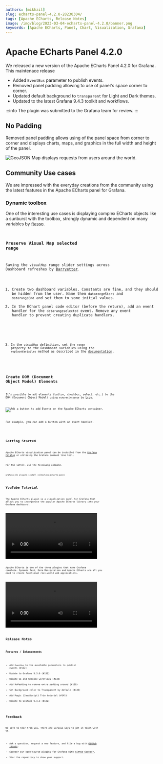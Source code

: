 ```yaml
---
authors: [mikhail]
slug: echarts-panel-4.2.0-20230304/
tags: [Apache ECharts, Release Notes]
image: /img/blog/2023-03-04-echarts-panel-4.2.0/banner.png
keywords: [Apache ECharts, Panel, Chart, Visualization, Grafana]
---
```



# Apache ECharts Panel 4.2.0

We released a new version of the Apache ECharts Panel 4.2.0 for Grafana. This maintenace release

- Added `EventBus` parameter to publish events.
- Removed panel padding allowing to use of panel's space corner to corner.
- Updated default background to `transparent` for Light and Dark themes.
- Updated to the latest Grafana 9.4.3 toolkit and workflows.

:::info
The plugin was submitted to the Grafana team for review.
:::

<!--truncate-->

## No Padding

Removed panel padding allows using of the panel space from corner to corner and displays charts, maps, and graphics in the full width and height of the panel.

<Image
  title="GeoJSON Map displays requests from users around the world."
  src="/img/blog/2023-03-04-echarts-panel-4.2.0/map.png"
/>

## Community Use cases

We are impressed with the everyday creations from the community using the latest features in the Apache ECharts panel for Grafana.

### Dynamic toolbox

One of the interesting use cases is displaying complex ECharts objects like a sunburst with the toolbox, strongly dynamic and dependent on many variables by [ftasso](https://github.com/ftasso).

<Code
  url="https://github.com/VolkovLabs/volkovlabs.io/blob/main/blog/2023-03-04-echarts-panel-4.2.0/dynamic.js"
  language="js"
/>

### Preserve Visual Map selected range

Saving the `visualMap` range slider settings across Dashboard refreshes by [Barryetter](https://github.com/Barryetter).

1. Create two dashboard variables. Constants are fine, and they should be hidden from the user. Name them `datarangeStart` and `datarangeEnd` and set them to some initial values.
2. In the EChart panel code editor (before the return), add an event handler for the `datarangeselected` event. Remove any event handler to prevent creating duplicate handlers.

<Code
  url="https://github.com/VolkovLabs/volkovlabs.io/blob/main/blog/2023-03-04-echarts-panel-4.2.0/range.js"
  language="js"
/>

3. In the `visualMap` definition, set the `range` property to the Dashboard variables using the `replaceVariables` method as described in the [documentation](/plugins/volkovlabs-echarts-panel/variables).

<Code
  url="https://github.com/VolkovLabs/volkovlabs.io/blob/main/blog/2023-03-04-echarts-panel-4.2.0/visual-map.js"
  language="js"
/>

## Create DOM (Document Object Model) Elements

It's possible to add elements (button, checkbox, select, etc.) to the DOM (Document Object Model) using `echartsInstance` by [Lroy](https://github.com/Lroy).

<Image
  title="Add a button to add Events on the Apache ECharts container."
  src="/img/blog/2023-03-04-echarts-panel-4.2.0/dom.png"
/>

For example, you can add a button with an event handler.

<Code
  url="https://github.com/VolkovLabs/volkovlabs.io/blob/main/blog/2023-03-04-echarts-panel-4.2.0/dom.js"
  language="js"
/>

## Getting Started

Apache ECharts visualization panel can be installed from the [Grafana Catalog](https://grafana.com/grafana/plugins/volkovlabs-echarts-panel/) or utilizing the Grafana command line tool.

For the latter, use the following command.

```bash
grafana-cli plugins install volkovlabs-echarts-panel
```

## YouTube Tutorial

The Apache ECharts plugin is a visualization panel for Grafana that allows you to incorporate the popular Apache ECharts library into your Grafana dashboard.

<Video
  src="https://www.youtube.com/embed/DxqCrBEmrQw"
  title="How to create modern dashboards in Grafana."
/>

Apache ECharts is one of the three plugins that make Grafana complete. Dynamic Text, Data Manipulation and Apache ECharts are all you need to create functional real-world web applications.

<Video
  src="https://www.youtube.com/embed/wPr4gZYzUVA"
  title="Dynamic Text, Data Manipulation and Apache ECharts plugins."
/>

## Release Notes

### Features / Enhancements

- Add `EventBus` to the available parameters to publish events (#122)
- Update to Grafana 9.3.6 (#132)
- Update CI and Release workflows (#134)
- Add NoPadding to remove extra padding around (#138)
- Set Background color to Transparent by default (#139)
- Add Magic (JavaScript) Trio tutorial (#141)
- Update to Grafana 9.4.3 (#142)

## Feedback

We love to hear from you. There are various ways to get in touch with us.

- Ask a question, request a new feature, and file a bug with [GitHub issues](https://github.com/volkovlabs/volkovlabs-echarts-panel/issues/new/choose).
- Sponsor our open-source plugins for Grafana with [GitHub Sponsor](https://github.com/sponsors/VolkovLabs).
- Star the repository to show your support.
